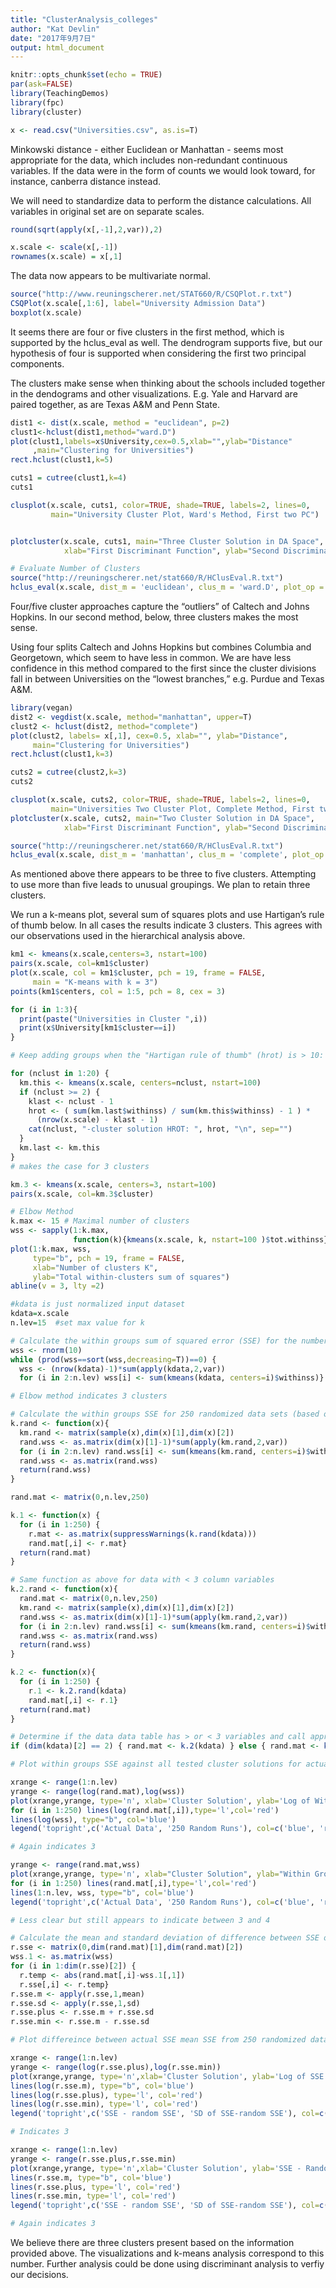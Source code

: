 ```yaml
---
title: "ClusterAnalysis_colleges"
author: "Kat Devlin"
date: "2017年9月7日"
output: html_document
---
```


```r
knitr::opts_chunk$set(echo = TRUE)
par(ask=FALSE)
library(TeachingDemos)
library(fpc)
library(cluster)

x <- read.csv("Universities.csv", as.is=T)
```

Minkowski distance - either Euclidean or Manhattan -  seems most appropriate for the data,  which includes non-redundant continuous variables. If the data were in the form of counts we would look toward, for instance, canberra distance instead. 

We will need to standardize data to perform the distance calculations. All variables in original set are on separate scales. 

```r
round(sqrt(apply(x[,-1],2,var)),2)

x.scale <- scale(x[,-1])
rownames(x.scale) = x[,1]
```

The data now appears to be multivariate normal.
```r
source("http://www.reuningscherer.net/STAT660/R/CSQPlot.r.txt")
CSQPlot(x.scale[,1:6], label="University Admission Data")
boxplot(x.scale)
```

It seems there are four or five clusters in the first method, which is supported by the hclus_eval as well. The dendrogram supports five, but our hypothesis of four is supported when considering the first two principal components.

The clusters make sense when thinking about the schools included together in the dendograms and other visualizations.  E.g. Yale and Harvard are paired together, as are Texas A&M and Penn State.  


```r
dist1 <- dist(x.scale, method = "euclidean", p=2)
clust1<-hclust(dist1,method="ward.D")
plot(clust1,labels=x$University,cex=0.5,xlab="",ylab="Distance"
     ,main="Clustering for Universities")
rect.hclust(clust1,k=5)
```
```r
cuts1 = cutree(clust1,k=4)
cuts1

clusplot(x.scale, cuts1, color=TRUE, shade=TRUE, labels=2, lines=0,
         main="University Cluster Plot, Ward's Method, First two PC")


plotcluster(x.scale, cuts1, main="Three Cluster Solution in DA Space",
            xlab="First Discriminant Function", ylab="Second Discriminant Function")
```

```r
# Evaluate Number of Clusters
source("http://reuningscherer.net/stat660/R/HClusEval.R.txt")
hclus_eval(x.scale, dist_m = 'euclidean', clus_m = 'ward.D', plot_op = T)
```

Four/five cluster approaches capture the "outliers" of Caltech and Johns Hopkins. In our second method, below, three clusters makes the most sense. 

Using four splits Caltech and Johns Hopkins but combines Columbia and Georgetown, which seem to have less in common. We are have less confidence in this method compared to the first since the cluster divisions fall in between Universities on the "lowest branches," e.g. Purdue and Texas A&M.
```r
library(vegan)
dist2 <- vegdist(x.scale, method="manhattan", upper=T)
clust2 <- hclust(dist2, method="complete")
plot(clust2, labels= x[,1], cex=0.5, xlab="", ylab="Distance", 
     main="Clustering for Universities")
rect.hclust(clust1,k=3)

cuts2 = cutree(clust2,k=3)
cuts2

clusplot(x.scale, cuts2, color=TRUE, shade=TRUE, labels=2, lines=0,
         main="Universities Two Cluster Plot, Complete Method, First two PC")
plotcluster(x.scale, cuts2, main="Two Cluster Solution in DA Space",
            xlab="First Discriminant Function", ylab="Second Discriminant Function")

source("http://reuningscherer.net/stat660/R/HClusEval.R.txt")
hclus_eval(x.scale, dist_m = 'manhattan', clus_m = 'complete', plot_op = T)
```
As mentioned above there appears to be three to five clusters. Attempting to use more than five leads to unusual groupings. We plan to retain three clusters.    

We run a k-means plot, several sum of squares plots and use Hartigan's rule of thumb  below. In all cases the results indicate 3 clusters. This agrees with our observations used in the hierarchical analysis above. 

```r
km1 <- kmeans(x.scale,centers=3, nstart=100)
pairs(x.scale, col=km1$cluster)
plot(x.scale, col = km1$cluster, pch = 19, frame = FALSE,
     main = "K-means with k = 3")
points(km1$centers, col = 1:5, pch = 8, cex = 3)

for (i in 1:3){
  print(paste("Universities in Cluster ",i))
  print(x$University[km1$cluster==i])
}

# Keep adding groups when the "Hartigan rule of thumb" (hrot) is > 10:

for (nclust in 1:20) {
  km.this <- kmeans(x.scale, centers=nclust, nstart=100)
  if (nclust >= 2) {
    klast <- nclust - 1
    hrot <- ( sum(km.last$withinss) / sum(km.this$withinss) - 1 ) *
      (nrow(x.scale) - klast - 1)
    cat(nclust, "-cluster solution HROT: ", hrot, "\n", sep="")
  }
  km.last <- km.this
}
# makes the case for 3 clusters

km.3 <- kmeans(x.scale, centers=3, nstart=100)
pairs(x.scale, col=km.3$cluster)

# Elbow Method
k.max <- 15 # Maximal number of clusters
wss <- sapply(1:k.max, 
              function(k){kmeans(x.scale, k, nstart=100 )$tot.withinss})
plot(1:k.max, wss,
     type="b", pch = 19, frame = FALSE, 
     xlab="Number of clusters K",
     ylab="Total within-clusters sum of squares")
abline(v = 3, lty =2)
```

```r
#kdata is just normalized input dataset
kdata=x.scale
n.lev=15  #set max value for k

# Calculate the within groups sum of squared error (SSE) for the number of cluster solutions selected by the user
wss <- rnorm(10)
while (prod(wss==sort(wss,decreasing=T))==0) {
  wss <- (nrow(kdata)-1)*sum(apply(kdata,2,var))
  for (i in 2:n.lev) wss[i] <- sum(kmeans(kdata, centers=i)$withinss)}

# Elbow method indicates 3 clusters 

# Calculate the within groups SSE for 250 randomized data sets (based on the original input data)
k.rand <- function(x){
  km.rand <- matrix(sample(x),dim(x)[1],dim(x)[2])
  rand.wss <- as.matrix(dim(x)[1]-1)*sum(apply(km.rand,2,var))
  for (i in 2:n.lev) rand.wss[i] <- sum(kmeans(km.rand, centers=i)$withinss)
  rand.wss <- as.matrix(rand.wss)
  return(rand.wss)
}

rand.mat <- matrix(0,n.lev,250)

k.1 <- function(x) { 
  for (i in 1:250) {
    r.mat <- as.matrix(suppressWarnings(k.rand(kdata)))
    rand.mat[,i] <- r.mat}
  return(rand.mat)
}

# Same function as above for data with < 3 column variables
k.2.rand <- function(x){
  rand.mat <- matrix(0,n.lev,250)
  km.rand <- matrix(sample(x),dim(x)[1],dim(x)[2])
  rand.wss <- as.matrix(dim(x)[1]-1)*sum(apply(km.rand,2,var))
  for (i in 2:n.lev) rand.wss[i] <- sum(kmeans(km.rand, centers=i)$withinss)
  rand.wss <- as.matrix(rand.wss)
  return(rand.wss)
}

k.2 <- function(x){
  for (i in 1:250) {
    r.1 <- k.2.rand(kdata)
    rand.mat[,i] <- r.1}
  return(rand.mat)
}

# Determine if the data data table has > or < 3 variables and call appropriate function above
if (dim(kdata)[2] == 2) { rand.mat <- k.2(kdata) } else { rand.mat <- k.1(kdata) }

# Plot within groups SSE against all tested cluster solutions for actual and randomized data - 1st: Log scale, 2nd: Normal scale

xrange <- range(1:n.lev)
yrange <- range(log(rand.mat),log(wss))
plot(xrange,yrange, type='n', xlab='Cluster Solution', ylab='Log of Within Group SSE', main='Cluster Solutions against Log of SSE')
for (i in 1:250) lines(log(rand.mat[,i]),type='l',col='red')
lines(log(wss), type="b", col='blue')
legend('topright',c('Actual Data', '250 Random Runs'), col=c('blue', 'red'), lty=1)

# Again indicates 3

yrange <- range(rand.mat,wss)
plot(xrange,yrange, type='n', xlab="Cluster Solution", ylab="Within Groups SSE", main="Cluster Solutions against SSE")
for (i in 1:250) lines(rand.mat[,i],type='l',col='red')
lines(1:n.lev, wss, type="b", col='blue')
legend('topright',c('Actual Data', '250 Random Runs'), col=c('blue', 'red'), lty=1)

# Less clear but still appears to indicate between 3 and 4

# Calculate the mean and standard deviation of difference between SSE of actual data and SSE of 250 randomized datasets
r.sse <- matrix(0,dim(rand.mat)[1],dim(rand.mat)[2])
wss.1 <- as.matrix(wss)
for (i in 1:dim(r.sse)[2]) {
  r.temp <- abs(rand.mat[,i]-wss.1[,1])
  r.sse[,i] <- r.temp}
r.sse.m <- apply(r.sse,1,mean)
r.sse.sd <- apply(r.sse,1,sd)
r.sse.plus <- r.sse.m + r.sse.sd
r.sse.min <- r.sse.m - r.sse.sd

# Plot differeince between actual SSE mean SSE from 250 randomized datasets - 1st: Log scale, 2nd: Normal scale 

xrange <- range(1:n.lev)
yrange <- range(log(r.sse.plus),log(r.sse.min))
plot(xrange,yrange, type='n',xlab='Cluster Solution', ylab='Log of SSE - Random SSE', main='Cluster Solustions against (Log of SSE - Random SSE)')
lines(log(r.sse.m), type="b", col='blue')
lines(log(r.sse.plus), type='l', col='red')
lines(log(r.sse.min), type='l', col='red')
legend('topright',c('SSE - random SSE', 'SD of SSE-random SSE'), col=c('blue', 'red'), lty=1)

# Indicates 3

xrange <- range(1:n.lev)
yrange <- range(r.sse.plus,r.sse.min)
plot(xrange,yrange, type='n',xlab='Cluster Solution', ylab='SSE - Random SSE', main='Cluster Solutions against (SSE - Random SSE)')
lines(r.sse.m, type="b", col='blue')
lines(r.sse.plus, type='l', col='red')
lines(r.sse.min, type='l', col='red')
legend('topright',c('SSE - random SSE', 'SD of SSE-random SSE'), col=c('blue', 'red'), lty=1)

# Again indicates 3
```


We believe there are three clusters present based on the information provided above. The visualizations and k-means analysis correspond to this number. Further analysis could be done using discriminant analysis to verfiy our decisions. 

